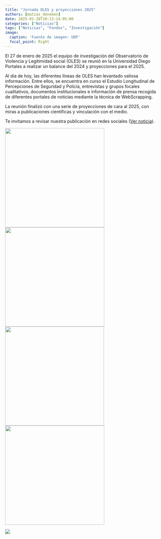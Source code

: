```yaml
---
title: "Jornada OLES y proyecciones 2025"
authors: [matias_deneken]
date: 2025-01-28T10:13:14-05:00
categories: ["Noticias"]
tags: ["Noticias", "Fondos", "Investigación"]
image:
  caption: 'Fuente de imagen: UDP'
  focal_point: Right
---
```


El 27 de enero de 2025 el equipo de investigación del Observatorio de Violencia y Legitimidad social (OLES) se reunió en la Universidad Diego Portales a realizar un balance del 2024 y proyecciones para el 2025.

Al día de hoy, las diferentes líneas de OLES han levantado valiosa información. Entre ellos, se encuentra en curso el Estudio Longitudinal de Percepciones de Seguridad y Policía, entrevistas y grupos focales cualitativos, documentos institucionales e información de prensa recogida de diferentes portales de noticias mediante la técnica de WebScrapping.

La reunión finalizó con una serie de proyecciones de cara al 2025, con miras a publicaciones científicas y vinculación con el medio.

Te invitamos a revisar nuestra publicación en redes sociales ([Ver noticia](https://www.instagram.com/p/DFXh80Pu0gH/?img_index=1)).

![](foto1.jpg){width="322"} ![](foto2.jpg){width="322"} ![](foto3.jpg){width="321"} ![](foto4.jpg){width="322"}

![](featured.jpg)
